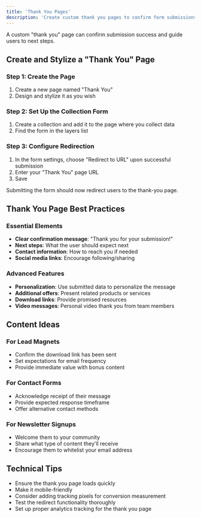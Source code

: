```yaml
---
title: 'Thank You Pages'
description: 'Create custom thank you pages to confirm form submissions and guide next steps'
---
```


A custom "thank you" page can confirm submission success and guide users to next steps.

## Create and Stylize a "Thank You" Page

### Step 1: Create the Page
1. Create a new page named "Thank You"
2. Design and stylize it as you wish

### Step 2: Set Up the Collection Form
1. Create a collection and add it to the page where you collect data
2. Find the form in the layers list

### Step 3: Configure Redirection
1. In the form settings, choose "Redirect to URL" upon successful submission
2. Enter your "Thank You" page URL
3. Save

Submitting the form should now redirect users to the thank-you page.

## Thank You Page Best Practices

### Essential Elements
- **Clear confirmation message**: "Thank you for your submission!"
- **Next steps**: What the user should expect next
- **Contact information**: How to reach you if needed
- **Social media links**: Encourage following/sharing

### Advanced Features
- **Personalization**: Use submitted data to personalize the message
- **Additional offers**: Present related products or services
- **Download links**: Provide promised resources
- **Video messages**: Personal video thank you from team members

## Content Ideas

### For Lead Magnets
- Confirm the download link has been sent
- Set expectations for email frequency
- Provide immediate value with bonus content

### For Contact Forms
- Acknowledge receipt of their message
- Provide expected response timeframe
- Offer alternative contact methods

### For Newsletter Signups
- Welcome them to your community
- Share what type of content they'll receive
- Encourage them to whitelist your email address

## Technical Tips

- Ensure the thank you page loads quickly
- Make it mobile-friendly
- Consider adding tracking pixels for conversion measurement
- Test the redirect functionality thoroughly
- Set up proper analytics tracking for the thank you page 